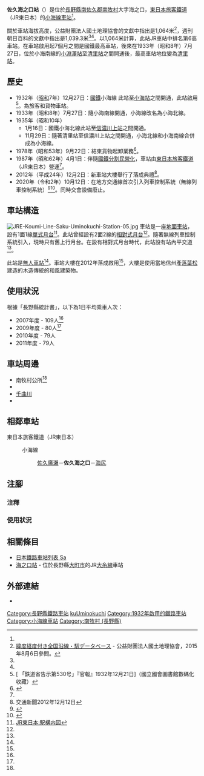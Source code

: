 {{NoteTA
|T=zh-hans:佐久海之口站;zh-hk:佐久海之口站;zh-tw:佐久海之口車站;
|1=zh-hans:佐久海之口站;zh-hk:佐久海之口站;zh-tw:佐久海之口車站;
}}
{{Infobox station
|公司色 = green
|站名 = 佐久海之口
|圖片 = JRE-Koumi-Line-Saku-Uminokuchi-Station-02.jpg
|圖片說明 = 車站大樓（2013年4月）
|日文原名 = 佐久海ノ口
|平假名 = さくうみのくち
|羅馬拼音 = Saku-Uminokuchi
|副站名 = 
|電報略號 = サウ<ref name="nagano-zeneki">{{Cite book|author=信濃毎日新聞社出版部 |title=長野県鉄道全駅 増補改訂版 |publisher=信濃毎日新聞社 |date=2011-07-24 |isbn=9784784071647 |page=155|language=ja}}</ref>
|所在地 = {{JPN}}[[長野縣|長野縣]][[南佐久郡|南佐久郡]][[南牧村_(長野縣)|南牧村]]大字海之口<ref name="nagano-zeneki"/>
|座標 = {{coord|36|1|16.46|N|138|29|26.92|E|type:railwaystation_region:JP-24|display=inline,title}}
|車站構造 = [[地面車站|地面車站]]
|月台配置 = 1面1線<ref name="nagano-zeneki"/>
|啟用年月日 = 1932年（[[昭和|昭和]]7年）12月27日<ref name="nagano-zeneki"/>
|廢站年月日 = 
|乘客人數 = 79
|上下車人次 = 
|統計年度 = 2011
|轉車 = 
|全寬備註 = [[無人車站|無人車站]]<br />海拔：1,064米<ref name="EkiDB"/>{{refnest|group=注|name=b|在另一文獻中提出是1,039.3米<ref name="nagano-zeneki"/><ref name="zeneki12">{{Cite book|title =週刊 JR全駅・全車両基地 |publisher = {{Translink|ja|朝日新聞出版}} |series=週刊朝日百科 |volume  =12号 大宮駅・野辺山駅・川原湯温泉駅ほか92駅 |date =2012-10-28 |page =26 |language=ja}}</ref>。}}
|adjacent = {{Adjacent stations|system=東日本旅客鐵道|line=小海線|left=佐久廣瀨|right=海尻|note-left=4.5km|note-mid=距離[[小淵澤站|小淵澤]]39.7km|note-right=2.7km}}
}}
'''佐久海之口站'''（{{jpn|j=佐久海ノ口駅|hg=さくうみのくちえき|rm=Saku-Uminokuchi eki|f=y}}）是位於[[長野縣|長野縣]][[南佐久郡|南佐久郡]][[南牧村_(長野縣)|南牧村]]大字海之口，[[東日本旅客鐵道|東日本旅客鐵道]]（JR東日本）的[[小海線|小海線]][[鐵路車站|車站]]<ref name="nagano-zeneki"/>。

關於車站海拔高度，公益財團法人國土地理協會的文獻中指出是1,064米<ref name="EkiDB">[http://www.kokudo.or.jp/database/004.html 緯度経度付き全国沿線・駅データベース] {{Wayback|url=http://www.kokudo.or.jp/database/004.html |date=20201223015704 }}{{ja icon}} - 公益財團法人國土地理協會，2015年8月6日參閲。</ref>，週刊朝日百科的文獻中指出是1,039.3米<ref name="nagano-zeneki"/><ref name="zeneki12" />。以1,064米計算，此站JR車站中排名第6高車站。在車站啟用起7個月之間是國鐵最高車站，後來在1933年（昭和8年）7月27日，位於小海南線的[[小淵澤站|小淵澤站]]至[[清里站|清里站]]之間開通後，最高車站地位變為[[清里站|清里站]]。

== 歷史 ==
* 1932年（[[昭和|昭和]]7年）12月27日：[[鐵道省_(日本)|國鐵]]小海線 此站至[[小海站|小海站]]之間開通，此站啟用<ref>[{{NDLDC|2958265/4}} 「鉄道省告示第530号」『官報』1932年12月21日]（國立國會圖書館數碼化收藏）</ref>。為旅客和貨物車站。
* 1933年（昭和8年）7月27日：隨小海南線開通，小海線改名為小海北線。
* 1935年（昭和10年）
**1月16日：國鐵小海北線此站至[[信濃川上站|信濃川上站]]之間開通。
**11月29日：隨著清里站至信濃川上站之間開通，小海北線和小海南線合併成為小海線。
* 1978年（昭和53年）9月22日：結束貨物起卸業務<ref name="sone3">{{Cite book|author={{Translink|ja|曽根悟|曾根悟}}（監修） |title=週刊 歴史でめぐる鉄道全路線 国鉄・JR |editor=朝日新聞出版分冊百科編集部（編集） |publisher={{Translink|ja|朝日新聞出版}} |series=週刊朝日百科 |volume=3号 飯田線・身延線・小海線 |date=2009-07-26 |page=27 |language=ja}}</ref>。
* 1987年（昭和62年）4月1日：伴隨[[國鐵分割民營化|國鐵分割民營化]]，車站由[[東日本旅客鐵道|東日本旅客鐵道]]（JR東日本）營運<ref name="sone3"/>。
* 2012年（平成24年）12月2日：新車站大樓舉行了落成典禮<ref name = "交通20121212">交通新聞2012年12月12日</ref>。
* 2020年（令和2年）10月12日：在地方交通線首次引入列車控制系統（無線列車控制系統）{{Translink|ja|ATACS}}<ref>{{Cite press release|url=https://www.jreast.co.jp/press/2020/20200915_ho01.pdf|title=小海線への無線式列車制御システムの導入決定のお知らせ|format=PDF|publisher=東日本旅客鉄道|date=2020-09-15|accessdate=2020-09-17|archiveurl=https://web.archive.org/web/20200917064012/https://www.jreast.co.jp/press/2020/20200915_ho01.pdf|archivedate=2020-09-17|language=ja}}</ref><ref>{{Cite press release|url=https://www.jreast.co.jp/press/2019/20200310_ho01.pdf|title=小海線への無線式列車制御システムの導入について|format=PDF|publisher=東日本旅客鉄道|date=2020-03-10|accessdate=2020-03-10|archiveurl=https://web.archive.org/web/20200310070133/https://www.jreast.co.jp/press/2019/20200310_ho01.pdf|archivedate=2020-03-10|language=ja}}</ref>。同時交會設備廢止。

== 車站構造 ==
[[File:JRE-Koumi-Line-Saku-Uminokuchi-Station-05.jpg|thumb]]
車站是一座[[地面車站|地面車站]]，設有1面1線[[單式月台|單式月台]]<ref>[https://www.jreast.co.jp/estation/stations/735.html JR東日本:駅構内図]{{ja icon}}</ref>。此站曾經設有2面2線的[[相對式月台|相對式月台]]<ref name="nagano-zeneki"/>。隨著無線列車控制系統引入，現時只有舊上行月台。在設有相對式月台時代，此站設有站內平交道<ref name="nagano-zeneki"/>。

此站是[[無人車站|無人車站]]<ref name="nagano-zeneki"/>。車站大樓在2012年落成啟用<ref name = "交通20121212" />，大樓是使用當地信州產[[日本落葉松|落葉松]]建造的木造傳統的和風建築物。

== 使用狀況 ==
根據「長野縣統計書」，以下為1日平均乘車人次：
* 2007年度 - 109人<ref name="nagano-zeneki"/>
* 2009年度 - 80人<ref name="nagano-zeneki"/>
* 2010年度 - 79人
* 2011年度 - 79人

== 車站周邊 ==
* 南牧村公所<ref name="zeneki12"/>
* {{Translink|ja|海ノ口郵便局|海之口郵局}}
* [[信濃川|千曲川]]
* {{Translink|ja|国道141号|國道141號}}

== 相鄰車站 ==
; 東日本旅客鐵道（JR東日本）
: {{Color|green|■}}小海線
:: [[佐久廣瀨站|佐久廣瀨]]－'''佐久海之口'''－[[海尻站|海尻]]
== 注腳 ==
=== 注釋 ===
{{Reflist|group="注"}}
=== 使用狀況 ===
{{Reflist}}
== 相關條目 ==
{{commonscat|Saku-Uminokuchi Station}}
* [[日本鐵路車站列表_Sa|日本鐵路車站列表 Sa]]
* [[海之口站|海之口站]] - 位於長野縣[[大町市|大町市]]的JR[[大糸線|大糸線]]車站
== 外部連結 ==
*{{外部連結/JR東日本車站|735|佐久海之口}}{{ja icon}}
{{小海線}}
{{DEFAULTSORT:Saku-Uminokuchi}}
[[Category:長野縣鐵路車站|Category:長野縣鐵路車站]]
[[Category:日本鐵路車站_Sa|kuUminokuchi]]
[[Category:1932年啟用的鐵路車站|Category:1932年啟用的鐵路車站]]
[[Category:小海線車站|Category:小海線車站]]
[[Category:南牧村_(長野縣)|Category:南牧村 (長野縣)]]